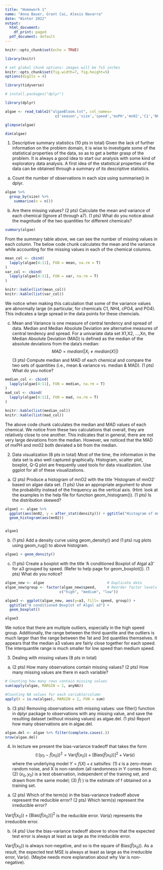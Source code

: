 ```yaml
---
title: "Homework 1"
name: "Anna Bauer, Grant Cai, Alexis Navarra"
date: "Winter 2022"
output:
  html_document:
    df_print: paged
  pdf_document: default
---
```


```r
knitr::opts_chunk$set(echo = TRUE)

library(knitr)

# set global chunk options: images will be 7x5 inches
knitr::opts_chunk$set(fig.width=7, fig.height=5)
options(digits = 4)

library(tidyverse)

# install.packages("dplyr")

library(dplyr)
```



```r
algae <- read_table2("algaeBloom.txt", col_names=
                       c('season','size','speed','mxPH','mn02','C1','NO3','NH4','cPO4','PO4','CHla','a1','a2','a3','a4','a5','a6','a7'), na = "XXXXXXX")

glimpse(algae)

dim(algae)
```

1. Descriptive summary statistics (10 pts in total) Given the lack of further information on the problem domain, it is wise to investigate some of the statistical properties of the data, so as to get a better grasp of the problem. It is always a good idea to start our analysis with some kind of exploratory data analysis. A first idea of the statistical properties of the data can be obtained through a summary of its descriptive statistics.

a. Count the number of observations in each size using summarise() in dplyr.
```r
algae %>%
  group_by(size) %>%
    summarise(n = n())
```

b. Are there missing values? (2 pts) Calculate the mean and variance of each chemical (Ignore
a1 through a7). (1 pts) What do you notice about the magnitude of the two quantities for different
chemicals?

```r
summary(algae)
```
From the summary table above, we can see the number of missing values in each column. The below code chunk calculates the mean and the variance while accounting for the missing values in each of the chemical columns.
```r
mean_col <- cbind(
  lapply(algae[4:11], FUN = mean, na.rm = T)
)
var_col <- cbind(
  lapply(algae[4:11], FUN = var, na.rm = T)
)

knitr::kable(list(mean_col))
knitr::kable(list(var_col))
```
We notice when making this calculation that some of the variance values are abnormally large (in particular, for chemicals C1, NH4, cPO4, and PO4). This indicates a large spread in the data points for these chemcials.

c. Mean and Variance is one measure of central tendency and spread of data. Median and Median
Absolute Deviation are alternative measures of central tendency and spread.
For a univariate data set X1,X2, ...,Xn, the Median Absolute Deviation (MAD) is defined as the
median of the absolute deviations from the data’s median:
$$MAD = median(|X_i ≠ median(X)|)$$
(3 pts) Compute median and MAD of each chemical and compare the two sets of quantities (i.e.,
mean & variance vs. median & MAD). (1 pts) What do you notice?
```r
median_col <- cbind(
  lapply(algae[4:11], FUN = median, na.rm = T)
)
mad_col <- cbind(
  lapply(algae[4:11], FUN = mad, na.rm = T)
)

knitr::kable(list(median_col))
knitr::kable(list(mad_col))

```
The above code chunk calculates the median and MAD values of each chemical. We notice from these two calculations that overall, they are relatively close to one another. This indicates that in general, there are not very large deviations from the median. However, we noticed that the MAD of mxPH and mn02 both deviated a bit from the median.

2. Data visualization (8 pts in total) Most of the time, the information in the data set is also well
captured graphically. Histogram, scatter plot, boxplot, Q-Q plot are frequently used tools for data
visualization. Use ggplot for all of these visualizations.

a. (2 pts) Produce a histogram of mnO2 with the title ‘Histogram of mnO2’ based on algae data
set. (1 pts) Use an appropriate argument to show the probability instead of the frequency as the
vertical axis. (Hint: look at the examples in the help file for function geom_histogram()). (1 pts)
Is the distribution skewed?
```r
algae1 <- algae %>%
  ggplot(aes(mn02, y = after_stat(density))) + ggtitle("Histogram of mn02") +
  geom_histogram(aes(mn02))


algae1
```

b. (1 pts) Add a density curve using geom_density() and (1 pts) rug plots using geom_rug() to
above histogram.
```r
algae1 + geom_density()
```

c. (1 pts) Create a boxplot with the title ‘A conditioned Boxplot of Algal a3’ for a3 grouped by speed.
(Refer to help page for geom_boxplot()). (1 pts) What do you notice?
```r
algae_new <- algae                             # Duplicate data
algae_new$group <- factor(algae_new$speed,     # Reorder factor levels
                         c("high", "medium", "low"))

algae3 <- ggplot(algae_new, aes(y=a3, fill= speed, group)) + 
  ggtitle("A conditioned Boxplot of Algal a3") + 
  geom_boxplot()

algae3
```

We notice that there are multiple outliers, especially in the high speed group. Additionally, the range between the third quantile and the outliers is much larger than the range between the 1st and 3rd quantiles themselves. It appears that the median a3 values are fairly close together for each speed. The interquantile range is much smaller for low speed than medium speed.   

3. Dealing with missing values (8 pts in total)

a. (2 pts) How many observations contain missing values? (2 pts) How many missing values are there
in each variable?
```r
# Counting how many rows contain missing values
sum(apply(algae, MARGIN = 1, anyNA))

#Counting NA values for each variable/column
apply(X = is.na(algae), MARGIN = 2, FUN = sum)
```

b. (3 pts) Removing observations with missing values: use filter() function in dplyr package
to observations with any missing value, and save the resulting dataset (without missing values) as
algae.del. (1 pts) Report how many observations are in algae.del.
```r
algae.del <- algae %>% filter(complete.cases(.))
nrow(algae.del)
```


4. In lecture we present the bias-variance tradeoff that takes the form 
$$\mathbb{E}(y_0-\hat{f}(x_0))^2 = \text{Var}(\hat{f}(x_0))+[\text{Bias}(\hat{f}(x_0))]^2+\text{Var}(\epsilon)$$
where the underlying model $Y = f(X) + \epsilon$ satisifes: (1) $\epsilon$ is a zero-mean random noise, and X is
non-random (all randomness in Y comes from $\epsilon$); (2) $(x_0, y_0)$ is a test observation, independent of the
training set, and drawn from the same model; (3) $\hat{f}(\cdot)$ is the estimate of f obtained on a training set.

a. (2 pts) Which of the term(s) in the bias-variance tradeoff above represent the reducible error? (2
pts) Which term(s) represent the irreducible error?

$\text{Var}(\hat{f}(x_0))+[\text{Bias}(\hat{f}(x_0))]^2$ is the reducible error. $Var(\epsilon)$ represents the irreducible error.

b. (4 pts) Use the bias-variance tradeoff above to show that the expected test error is always at least
as large as the irreducible error.

$\text{Var}(\hat{f}(x_0))$ is always non-negative, and so is the square of $\text{Bias}(\hat{f}(x_0))$. As a result, the expected test MSE is always at least as large as the irreducible error, $\text{Var}(\epsilon)$. (Maybe needs more explanation about why Var is non-negative).